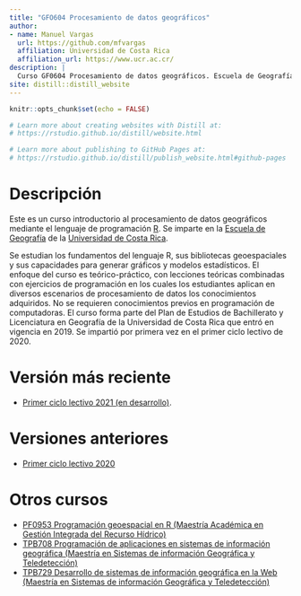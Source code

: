```yaml
---
title: "GFO604 Procesamiento de datos geográficos"
author: 
- name: Manuel Vargas
  url: https://github.com/mfvargas
  affiliation: Universidad de Costa Rica
  affiliation_url: https://www.ucr.ac.cr/
description: |
  Curso GF0604 Procesamiento de datos geográficos. Escuela de Geografía, Universidad de Costa Rica.
site: distill::distill_website
---
```


```r
knitr::opts_chunk$set(echo = FALSE)

# Learn more about creating websites with Distill at:
# https://rstudio.github.io/distill/website.html

# Learn more about publishing to GitHub Pages at:
# https://rstudio.github.io/distill/publish_website.html#github-pages

```

# Descripción
Este es un curso introductorio al procesamiento de datos geográficos mediante el lenguaje de programación [R](https://www.r-project.org/). Se imparte en la [Escuela de Geografía](https://www.geografia.fcs.ucr.ac.cr/) de la [Universidad de Costa Rica](https://www.ucr.ac.cr/).

Se estudian los fundamentos del lenguaje R, sus bibliotecas geoespaciales y sus capacidades para generar gráficos y modelos estadísticos. El enfoque del curso es teórico-práctico, con lecciones teóricas combinadas con ejercicios de programación en los cuales los estudiantes aplican en diversos escenarios de procesamiento de datos los conocimientos adquiridos. No se requieren conocimientos previos en programación de computadoras. 
El curso forma parte del Plan de Estudios de Bachillerato y Licenciatura en Geografía de la Universidad de Costa Rica que entró en vigencia en 2019. Se impartió por primera vez en el primer ciclo lectivo de 2020.

# Versión más reciente
* [Primer ciclo lectivo 2021 (en desarrollo)](https://gf0604-procesamientodatosgeograficos.github.io/2021i/).

# Versiones anteriores
* [Primer ciclo lectivo 2020](https://geoprocesamiento-2020i.github.io/)

# Otros cursos
* [PF0953 Programación geoespacial en R (Maestría Académica en Gestión Integrada del Recurso Hídrico)](https://pf0953-programaciongeoespacialr-2020.github.io/)
* [TPB708 Programación de aplicaciones en sistemas de información geográfica (Maestría en Sistemas de información Geográfica y Teledetección)](https://github.com/tpb708-programacionsig-2020)
* [TPB729 Desarrollo de sistemas de información geográfica en la Web (Maestría en Sistemas de información Geográfica y Teledetección)](https://tpb729-desarrollosigweb-2021.github.io/)